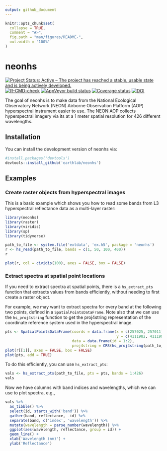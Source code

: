 ```yaml
---
output: github_document
---
```


<!-- README.md is generated from README.Rmd. Please edit that file -->

```r
knitr::opts_chunk$set(
  collapse = TRUE,
  comment = "#>",
  fig.path = "man/figures/README-",
  out.width = "100%"
)
```

# neonhs

[![Project Status: Active – The project has reached a stable, usable state and is being actively developed.](https://www.repostatus.org/badges/latest/active.svg)](https://www.repostatus.org/#active)
[![R-CMD-check](https://github.com/earthlab/neonhs/workflows/R-CMD-check/badge.svg)](https://github.com/earthlab/neonhs/actions)
[![AppVeyor build status](https://ci.appveyor.com/api/projects/status/github/earthlab/neonhs?branch=master&svg=true)](https://ci.appveyor.com/project/earthlab/neonhs)
[![Coverage status](https://codecov.io/gh/earthlab/neonhs/branch/master/graph/badge.svg)](https://codecov.io/github/earthlab/neonhs?branch=master)
[![DOI](https://zenodo.org/badge/168047013.svg)](https://zenodo.org/badge/latestdoi/168047013)

The goal of neonhs is to make data from the National Ecological Observatory Network (NEON) Airborne Observation Platform (AOP) hyperspectral instrument easier to use. 
The NEON AOP collects hyperspectral imagery via its  at a 1 meter spatial resolution for 426 different wavelengths. 

## Installation

You can install the development version of neonhs via:

```r
#install.packages('devtools')
devtools::install_github('earthlab/neonhs')
```

## Examples

### Create raster objects from hyperspectral images

This is a basic example which shows you how to read some bands from 
L3 hyperspectral reflectance data as a multi-layer raster:

```r
library(neonhs)
library(raster)
library(viridis)
library(sp)
library(tidyverse)

path_to_file <- system.file('extdata', 'ex.h5', package = 'neonhs')
r <- hs_read(path_to_file, bands = c(1, 50, 100, 400))
r
```

```r
plot(r, col = cividis(100), axes = FALSE, box = FALSE)
```


### Extract spectra at spatial point locations

If you need to extract spectra at spatial points, there is a `hs_extract_pts` 
function that extracts values from bands efficiently, without needing to first
create a raster object. 

For example, we may want to extract spectra for every band at the following
two points, defined in a `SpatialPointsDataFrame`. 
Note also that we can use the `hs_proj4string` function to get the proj4string
representation of the coordinate reference system used in the hyperspectral
image.

```r
pts <- SpatialPointsDataFrame(coords = data.frame(x = c(257025, 257011),
                                                  y = c(4111982, 4111991)), 
                              data = data.frame(id = 1:2),
                              proj4string = CRS(hs_proj4string(path_to_file)))
plot(r[[1]], axes = FALSE, box = FALSE)
plot(pts, add = TRUE)
```

To do this efficiently, you can use `hs_extract_pts`:

```r
vals <- hs_extract_pts(path_to_file, pts = pts, bands = 1:426)
vals
```

Now we have columns with band indices and wavelengths, which we can use to 
plot spectra, e.g., 

```r
vals %>%
  as_tibble() %>%
  select(id, starts_with('band')) %>%
  gather(band, reflectance, -id) %>%
  separate(band, c('index', 'wavelength')) %>%
  mutate(wavelength = parse_number(wavelength)) %>%
  ggplot(aes(wavelength, reflectance, group = id)) + 
  geom_line() + 
  xlab('Wavelength (nm)') + 
  ylab('Reflectance')
```
